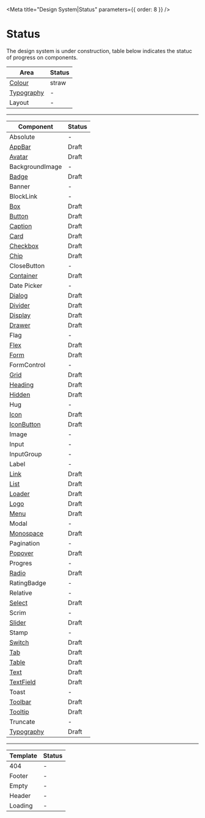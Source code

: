 
<Meta title="Design System|Status" parameters={{ order: 8 }} />

# Status

The design system is under construction, table below indicates the statuc of progress on components.

| Area                                                            | Status |
| --------------------------------------------------------------- | ------ |
| [Colour](/?path=/docs/design-system-colour--page)               | straw  |
| [Typography](/?path=/docs/design-system-typography--typography) | -      |
| Layout                                                          | -      |

---

| Component                                                       | Status |
| --------------------------------------------------------------- | ------ |
| Absolute                                                        | -      |
| [AppBar](/?path=/docs/components-appbar--default-story)         | Draft  |
| [Avatar](/?path=/docs/components-avatar--default-story)         | Draft  |
| BackgroundImage                                                 | -      |
| [Badge](/?path=/docs/components-badge--default-story)           | Draft  |
| Banner                                                          | -      |
| BlockLink                                                       | -      |
| [Box](/?path=/docs/components-box--default-story)               | Draft  |
| [Button](/?path=/docs/components-button--default-story)         | Draft  |
| [Caption](/?path=/docs/design-system-typography--variations)    | Draft  |
| [Card](/?path=/docs/components-card--default-story)             | Draft  |
| [Checkbox](/?path=/docs/components-checkbox--default-story)     | Draft  |
| [Chip](/?path=/docs/components-chip--default-story)             | Draft  |
| CloseButton                                                     | -      |
| [Container](/?path=/docs/components-container--default-story)   | Draft  |
| Date Picker                                                     | -      |
| [Dialog](/?path=/docs/components-dialog--default-story)         | Draft  |
| [Divider](/?path=/docs/components-divider--default-story)       | Draft  |
| [Display](/?path=/docs/design-system-typography--display)       | Draft  |
| [Drawer](/?path=/docs/components-drawer--default-story)         | Draft  |
| Flag                                                            | -      |
| [Flex](/?path=/docs/components-flex--default-story)             | Draft  |
| [Form](/?path=/docs/components-form--default-story)             | Draft  |
| FormControl                                                     | -      |
| [Grid](/?path=/docs/components-grid--default-story)             | Draft  |
| [Heading](/?path=/docs/design-system-typography--heading)       | Draft  |
| [Hidden](/?path=/docs/components-hidden--default-story)         | Draft  |
| Hug                                                             | -      |
| [Icon](/?path=/docs/components-icon--default-story)             | Draft  |
| [IconButton](/?path=/docs/components-iconButton--default-story) | Draft  |
| Image                                                           | -      |
| Input                                                           | -      |
| InputGroup                                                      | -      |
| Label                                                           | -      |
| [Link](/?path=/docs/components-link--default-story)             | Draft  |
| [List](/?path=/docs/components-list--default-story)             | Draft  |
| [Loader](/?path=/docs/components-loader--default-story)         | Draft  |
| [Logo](/?path=/docs/components-logo--default-story)             | Draft  |
| [Menu](/?path=/docs/components-menu--default-story)             | Draft  |
| Modal                                                           | -      |
| [Monospace](/?path=/docs/design-system-typography--variations)  | Draft  |
| Pagination                                                      | -      |
| [Popover](/?path=/docs/components-popover--default-story)       | Draft  |
| Progres                                                         | -      |
| [Radio](/?path=/docs/components-radio--default-story)           | Draft  |
| RatingBadge                                                     | -      |
| Relative                                                        | -      |
| [Select](/?path=/docs/components-select--default-story)         | Draft  |
| Scrim                                                           | -      |
| [Slider](/?path=/docs/components-slider--default-story)         | Draft  |
| Stamp                                                           | -      |
| [Switch](/?path=/docs/components-switch--default-story)         | Draft  |
| [Tab](/?path=/docs/components-tab--default-story)               | Draft  |
| [Table](/?path=/docs/components-table--default-story)           | Draft  |
| [Text](/?path=/docs/design-system-typography--text)             | Draft  |
| [TextField](/?path=/docs/components-textfield--default-story)   | Draft  |
| Toast                                                           | -      |
| [Toolbar](/?path=/docs/components-toolbar--default-story)       | Draft  |
| [Tooltip](/?path=/docs/components-tooltip--default-story)       | Draft  |
| Truncate                                                        | -      |
| [Typography](/?path=/docs/design-system-typography--typography) | Draft  |

---

| Template | Status |
| -------- | ------ |
| 404      | -      |
| Footer   | -      |
| Empty    | -      |
| Header   | -      |
| Loading  | -      |
